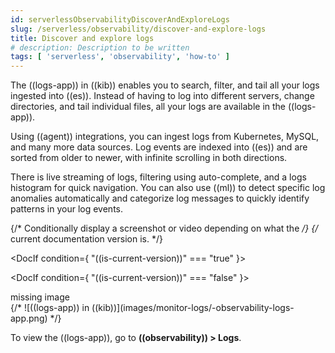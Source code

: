```yaml
---
id: serverlessObservabilityDiscoverAndExploreLogs
slug: /serverless/observability/discover-and-explore-logs
title: Discover and explore logs
# description: Description to be written
tags: [ 'serverless', 'observability', 'how-to' ]
---
```



<Snippet />

<div id="monitor-logs"></div>

The ((logs-app)) in ((kib)) enables you to search, filter, and tail all your logs
ingested into ((es)). Instead of having to log into different servers, change
directories, and tail individual files, all your logs are available in the ((logs-app)).

Using ((agent)) integrations, you can ingest logs from Kubernetes, MySQL, and many
more data sources. Log events are indexed into ((es)) and are sorted from older to newer,
with infinite scrolling in both directions.

There is live streaming of logs, filtering using auto-complete, and a logs histogram
for quick navigation. You can also use ((ml)) to detect specific log
anomalies automatically and categorize log messages to quickly identify patterns in your
log events.

{/* Conditionally display a screenshot or video depending on what the */}
{/* current documentation version is. */}

<DocIf condition={ "((is-current-version))" === "true" }>
<DocVideo
	source="vidyard"
	id="ZWSdKk4waG1bKf7oRa6Dvq"
	title="Vidyard Video"
/>
</DocIf>

<DocIf condition={ "((is-current-version))" === "false" }>
<div style={{ backgroundColor: "#F1F4FA", width: "100%", height: "250px", textAlign: "center", paddingTop: "110px", marginBottom: "20px" }}><DocIcon type="image" title="missing image"/> missing image</div>
{/* ![((logs-app)) in ((kib))](images/monitor-logs/-observability-logs-app.png) */}
</DocIf>

To view the ((logs-app)), go to **((observability)) > Logs**.
